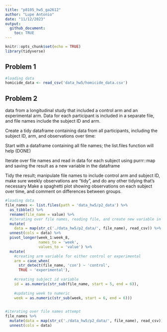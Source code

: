 ```yaml
---
title: "p8105_hw5_ga2612"
author: "Lupe Antonio"
date: "11/12/2023"
output: 
  github_document:
    toc: TRUE
---
```


```r
knitr::opts_chunk$set(echo = TRUE)
library(tidyverse)
```

## Problem 1

```r
#loading data
homicide_data <- read_csv('data_hw5/homicide_data.csv')
```







## Problem 2

data from a longitudinal study that included a control arm and an experimental arm. Data for each participant is included in a separate file, and file names include the subject ID and arm.

Create a tidy dataframe containing data from all participants, including the subject ID, arm, and observations over time:

Start with a dataframe containing all file names; the list.files function will help (DONE)


Iterate over file names and read in data for each subject using purrr::map and saving the result as a new variable in the dataframe


Tidy the result; manipulate file names to include control arm and subject ID, make sure weekly observations are “tidy”, and do any other tidying that’s necessary
Make a spaghetti plot showing observations on each subject over time, and comment on differences between groups.



```r
#loading data
file_names <- list.files(path = 'data_hw5/p2_data') %>%
  as_tibble() %>%
  rename(file_name = value) %>%
  #iterating over file names, reading file, and create new variable in df
  mutate(
    data = map(str_c('./data_hw5/p2_data/', file_name), read_csv)) %>%
  unnest(cols = data) %>%
  pivot_longer(week_1:week_8,
               names_to = 'week',
               values_to = 'value') %>%
  mutate(
    #creating arm variable for either control or experimental
    arm = case_when(
      str_detect(file_name, 'con') ~ 'control',
      TRUE ~ 'experimental'),
    
    #creating subject id variable
    id = as.numeric(str_sub(file_name, start = 5, end = 6)),
    
    #updating week to numeric
    week = as.numeric(str_sub(week, start = 6, end = 6)))
  
```

```r
#iterating over file names attempt
file_names %>%
  mutate(data = map(str_c('./data_hw5/p2_data/', file_name), read_csv)) %>%
  unnest(cols = data)
```

